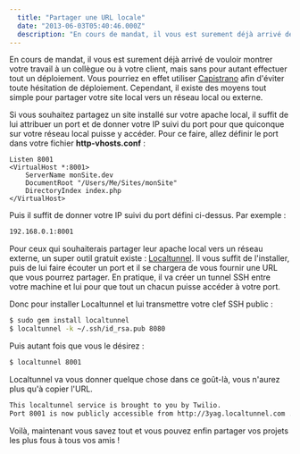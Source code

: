 ```yaml
---
  title: "Partager une URL locale"
  date: "2013-06-03T05:40:46.000Z"
  description: "En cours de mandat, il vous est surement déjà arrivé de vouloir montrer votre travail à un collègue ou à votre client, mais sans pour autant effectuer tout un déploiement. Il existe, en effet, des moyens tout simple pour partager votre site local vers un réseau local ou externe."
---
```



En cours de mandat, il vous est surement déjà arrivé de vouloir montrer votre travail à un collègue ou à votre client, mais sans pour autant effectuer tout un déploiement. Vous pourriez en effet utiliser [Capistrano](http://www.yago.io/blog/capistrano) afin d'éviter toute hésitation de déploiement. Cependant, il existe des moyens tout simple pour partager votre site local vers un réseau local ou externe.

Si vous souhaitez partagez un site installé sur votre apache local, il suffit de lui attribuer un port et de donner votre IP suivi du port pour que quiconque sur votre réseau local puisse y accéder. Pour ce faire, allez définir le port dans votre fichier **http-vhosts.conf** :

```apachec
Listen 8001
<VirtualHost *:8001>
    ServerName monSite.dev
    DocumentRoot "/Users/Me/Sites/monSite"
    DirectoryIndex index.php
</VirtualHost>
```

Puis il suffit de donner votre IP suivi du port défini ci-dessus. Par exemple :
```bash
192.168.0.1:8001
```

Pour ceux qui souhaiterais partager leur apache local vers un réseau externe, un super outil gratuit existe : [Localtunnel](http://progrium.com/localtunnel/). Il vous suffit de l'installer, puis de lui faire écouter un port et il se chargera de vous fournir une URL que vous pourrez partager. En pratique, il va créer un tunnel SSH entre votre machine et lui pour que tout un chacun puisse accéder à votre port.

Donc pour installer Localtunnel et lui transmettre votre clef SSH public :
```bash
$ sudo gem install localtunnel
$ localtunnel -k ~/.ssh/id_rsa.pub 8080
```

Puis autant fois que vous le désirez :
```bash
$ localtunnel 8001
```

Localtunnel va vous donner quelque chose dans ce goût-là, vous n'aurez plus qu'à copier l'URL.
```bash
This localtunnel service is brought to you by Twilio.
Port 8001 is now publicly accessible from http://3yag.localtunnel.com ...
```

Voilà, maintenant vous savez tout et vous pouvez enfin partager vos projets les plus fous à tous vos amis !
